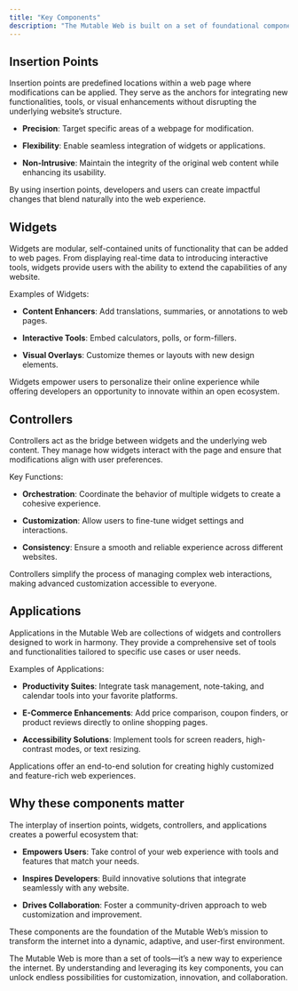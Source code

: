 ```yaml
---
title: "Key Components"
description: "The Mutable Web is built on a set of foundational components that work together to redefine how we interact with digital content. Each component plays a critical role in enabling customization, integration, and collaboration, making the web more dynamic, user-centric, and adaptable. Let’s explore these key components:"
---
```


## Insertion Points

Insertion points are predefined locations within a web page where modifications can be applied. They serve as the anchors for integrating new functionalities, tools, or visual enhancements without disrupting the underlying website’s structure.

* **Precision**: Target specific areas of a webpage for modification.

* **Flexibility**: Enable seamless integration of widgets or applications.

* **Non-Intrusive**: Maintain the integrity of the original web content while enhancing its usability.

By using insertion points, developers and users can create impactful changes that blend naturally into the web experience.

## Widgets

Widgets are modular, self-contained units of functionality that can be added to web pages. From displaying real-time data to introducing interactive tools, widgets provide users with the ability to extend the capabilities of any website.

Examples of Widgets:

* **Content Enhancers**: Add translations, summaries, or annotations to web pages.

* **Interactive Tools**: Embed calculators, polls, or form-fillers.

* **Visual Overlays**: Customize themes or layouts with new design elements.

Widgets empower users to personalize their online experience while offering developers an opportunity to innovate within an open ecosystem.

## Controllers

Controllers act as the bridge between widgets and the underlying web content. They manage how widgets interact with the page and ensure that modifications align with user preferences.

Key Functions:

* **Orchestration**: Coordinate the behavior of multiple widgets to create a cohesive experience.

* **Customization**: Allow users to fine-tune widget settings and interactions.

* **Consistency**: Ensure a smooth and reliable experience across different websites.

Controllers simplify the process of managing complex web interactions, making advanced customization accessible to everyone.

## Applications

Applications in the Mutable Web are collections of widgets and controllers designed to work in harmony. They provide a comprehensive set of tools and functionalities tailored to specific use cases or user needs.

Examples of Applications:

* **Productivity Suites**: Integrate task management, note-taking, and calendar tools into your favorite platforms.

* **E-Commerce Enhancements**: Add price comparison, coupon finders, or product reviews directly to online shopping pages.

* **Accessibility Solutions**: Implement tools for screen readers, high-contrast modes, or text resizing.

Applications offer an end-to-end solution for creating highly customized and feature-rich web experiences.

## Why these components matter

The interplay of insertion points, widgets, controllers, and applications creates a powerful ecosystem that:

* **Empowers Users**: Take control of your web experience with tools and features that match your needs.

* **Inspires Developers**: Build innovative solutions that integrate seamlessly with any website.

* **Drives Collaboration**: Foster a community-driven approach to web customization and improvement.

These components are the foundation of the Mutable Web’s mission to transform the internet into a dynamic, adaptive, and user-first environment.

The Mutable Web is more than a set of tools—it’s a new way to experience the internet. By understanding and leveraging its key components, you can unlock endless possibilities for customization, innovation, and collaboration.